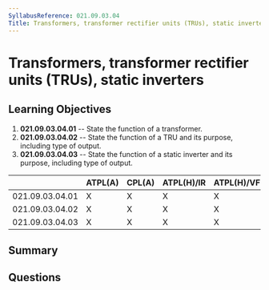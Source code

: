 ```yaml
---
SyllabusReference: 021.09.03.04
Title: Transformers, transformer rectifier units (TRUs), static inverters
---
```


# Transformers, transformer rectifier units (TRUs), static inverters

## Learning Objectives

1. **021.09.03.04.01** -- State the function of a transformer.
2. **021.09.03.04.02** -- State the function of a TRU and its purpose, including
   type of output.
3. **021.09.03.04.03** -- State the function of a static inverter and its purpose,
   including type of output.

|                 | ATPL(A) | CPL(A) | ATPL(H)/IR | ATPL(H)/VFR | CPL(H) | IR  | CBIR(A) |
| --------------- | ------- | ------ | ---------- | ----------- | ------ | --- | ------- |
| 021.09.03.04.01 | X       | X      | X          | X           | X      |     |         |
| 021.09.03.04.02 | X       | X      | X          | X           | X      |     |         |
| 021.09.03.04.03 | X       | X      | X          | X           | X      |     |         |

## Summary

## Questions
